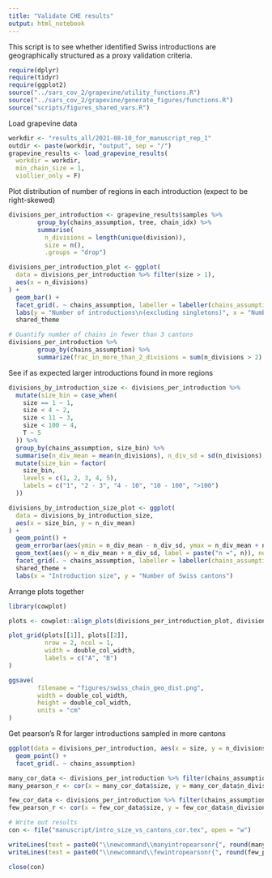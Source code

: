 ```yaml
---
title: "Validate CHE results"
output: html_notebook
---
```


This script is to see whether identified Swiss introductions are geographically structured as a proxy validation criteria.


```r
require(dplyr)
require(tidyr)
require(ggplot2)
source("../sars_cov_2/grapevine/utility_functions.R")
source("../sars_cov_2/grapevine/generate_figures/functions.R")
source("scripts/figures_shared_vars.R")
```

Load grapevine data

```r
workdir <- "results_all/2021-08-10_for_manuscript_rep_1"
outdir <- paste(workdir, "output", sep = "/")
grapevine_results <- load_grapevine_results(
  workdir = workdir,
  min_chain_size = 1,
  viollier_only = F)
```

Plot distribution of number of regions in each introduction (expect to be right-skewed)
```r
divisions_per_introduction <- grapevine_results$samples %>%
        group_by(chains_assumption, tree, chain_idx) %>%
        summarise(
          n_divisions = length(unique(division)),
          size = n(),
          .groups = "drop")

divisions_per_introduction_plot <- ggplot(
  data = divisions_per_introduction %>% filter(size > 1),
  aes(x = n_divisions)
) +
  geom_bar() +
  facet_grid(. ~ chains_assumption, labeller = labeller(chains_assumption = chain_assumption_labs)) +
  labs(y = "Number of introductions\n(excluding singletons)", x = "Number of Swiss cantons") +
  shared_theme

# Quantify number of chains in fewer than 3 cantons
divisions_per_introduction %>%
        group_by(chains_assumption) %>%
        summarize(frac_in_more_than_2_divisions = sum(n_divisions > 2) / n())
```

See if as expected larger introductions found in more regions
```r
divisions_by_introduction_size <- divisions_per_introduction %>%
  mutate(size_bin = case_when(
    size == 1 ~ 1,
    size < 4 ~ 2,
    size < 11 ~ 3,
    size < 100 ~ 4,
    T ~ 5
  )) %>%
  group_by(chains_assumption, size_bin) %>%
  summarise(n_div_mean = mean(n_divisions), n_div_sd = sd(n_divisions), n = n()) %>%
  mutate(size_bin = factor(
    size_bin, 
    levels = c(1, 2, 3, 4, 5), 
    labels = c("1", "2 - 3", "4 - 10", "10 - 100", ">100")
  ))

divisions_by_introduction_size_plot <- ggplot(
  data = divisions_by_introduction_size,
  aes(x = size_bin, y = n_div_mean)
) +
  geom_point() +
  geom_errorbar(aes(ymin = n_div_mean - n_div_sd, ymax = n_div_mean + n_div_sd)) + 
  geom_text(aes(y = n_div_mean + n_div_sd, label = paste("n =", n)), nudge_y = 1) + 
  facet_grid(. ~ chains_assumption, labeller = labeller(chains_assumption = chain_assumption_labs)) + 
  shared_theme + 
  labs(x = "Introduction size", y = "Number of Swiss cantons")
```

Arrange plots together
```r
library(cowplot)

plots <- cowplot::align_plots(divisions_per_introduction_plot, divisions_by_introduction_size_plot, align = "v", axis = "b")

plot_grid(plots[[1]], plots[[2]],
          nrow = 2, ncol = 1,
          width = double_col_width,
          labels = c("A", "B")
)

ggsave(
        filename = "figures/swiss_chain_geo_dist.png",
        width = double_col_width,
        height = double_col_width,
        units = "cm"
)
```

Get pearson's R for larger introductions sampled in more cantons
```r
ggplot(data = divisions_per_introduction, aes(x = size, y = n_divisions)) + 
  geom_point() + 
  facet_grid(. ~ chains_assumption)

many_cor_data <- divisions_per_introduction %>% filter(chains_assumption == "max")
many_pearson_r <- cor(x = many_cor_data$size, y = many_cor_data$n_divisions, method = "pearson")

few_cor_data <- divisions_per_introduction %>% filter(chains_assumption == "min")
few_pearson_r <- cor(x = few_cor_data$size, y = few_cor_data$n_divisions, method = "pearson")

# Write out results
con <- file("manuscript/intro_size_vs_cantons_cor.tex", open = "w")

writeLines(text = paste0("\\newcommand\\manyintropearsonr{", round(many_pearson_r, digits = 2), "}"), con = con)
writeLines(text = paste0("\\newcommand\\fewintropearsonr{", round(few_pearson_r, digits = 2), "}"), con = con)

close(con)
```